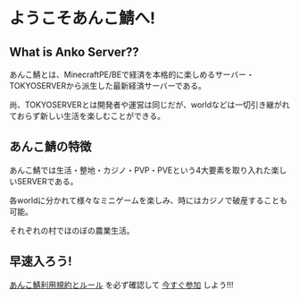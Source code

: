 # ようこそあんこ鯖へ!


## What is Anko Server??

あんこ鯖とは、MinecraftPE/BEで経済を本格的に楽しめるサーバー・TOKYOSERVERから派生した最新経済サーバーである。

尚、TOKYOSERVERとは開発者や運営は同じだが、worldなどは一切引き継がれておらず新しい生活を楽しむことができる。


## あんこ鯖の特徴

あんこ鯖では生活・整地・カジノ・PVP・PVEという4大要素を取り入れた楽しいSERVERである。

各worldに分かれて様々なミニゲームを楽しみ、時にはカジノで破産することも可能。

それぞれの村でほのぼの農業生活。

## 早速入ろう!

[あんこ鯖利用規約とルール](/terms) を必ず確認して [今すぐ参加](/join) しよう!!!
